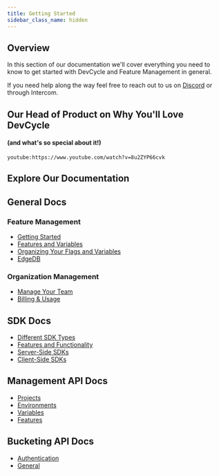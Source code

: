 ```yaml
---
title: Getting Started
sidebar_class_name: hidden
---
```


## Overview

In this section of our documentation we'll cover everything you need to know to get started with DevCycle and Feature Management in general.

If you need help along the way feel free to reach out to us on [Discord](https://discord.gg/pKK4fJgGxG) or through Intercom.

## Our Head of Product on Why You'll Love DevCycle
#### (and what's so special about it!)

`youtube:https://www.youtube.com/watch?v=8u2ZYP66cvk`

## Explore Our Documentation

## General Docs

### Feature Management
 - [Getting Started](/home/feature-management/getting-started/creating-an-account)
 - [Features and Variables](/home/feature-management/features-and-variables/targeting-users)
 - [Organizing Your Flags and Variables](/home/feature-management/organizing-your-flags-and-variables/feature-dashboard)
 - [EdgeDB](/home/feature-management/edgedb/what-is-edgedb)


 ### Organization Management
 - [Manage Your Team](/home/your-organization/manage-team/team-members)
 - [Billing & Usage](/home/your-organization/billing-usage)

## SDK Docs
- [Different SDK Types](/sdk)
- [Features and Functionality](/sdk/features)
- [Server-Side SDKs](/sdk/server-side-sdks/node)
- [Client-Side SDKs](/sdk/client-side-sdks/javascript)


## Management API Docs
- [Projects](/management-api/#tag/Projects)
- [Environments](/management-api/#tag/Environments)
- [Variables](/management-api/#tag/Variables)
- [Features](/management-api/#tag/Features)


## Bucketing API Docs
- [Authentication](/bucketing-api/#section/Authentication)
- [General](/bucketing-api/#tag/devcycle)